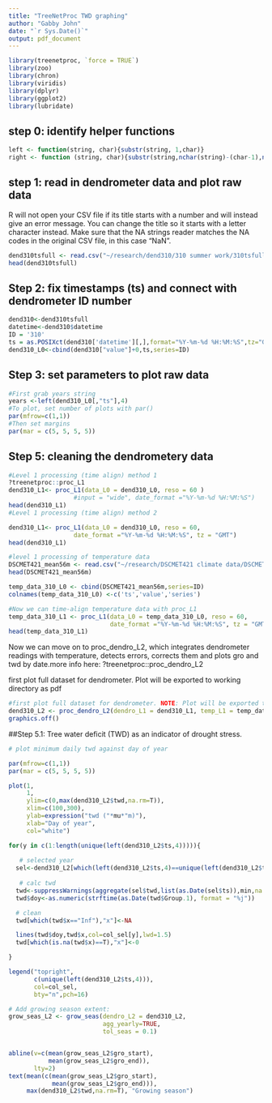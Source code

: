 ```yaml
---
title: "TreeNetProc TWD graphing"
author: "Gabby John"
date: "`r Sys.Date()`"
output: pdf_document
---
```


```r
library(treenetproc, `force = TRUE`)
library(zoo)
library(chron)
library(viridis)
library(dplyr)
library(ggplot2)
library(lubridate)
```

## step 0: identify helper functions

```r
left <- function(string, char){substr(string, 1,char)} 
right <- function (string, char){substr(string,nchar(string)-(char-1),nchar(string))}
```

## step 1: read in dendrometer data and plot raw data
R will not open your CSV file if its title starts with a number and will instead give an error message. You can change the title so it starts with a letter character instead. 
Make sure that the NA strings reader matches the NA codes in the original CSV file, in this case "NaN". 

```r
dend310tsfull <- read.csv("~/research/dend310/310 summer work/310tsfull.csv", na.strings="NaN", stringsAsFactors=TRUE)
head(dend310tsfull)
```


## Step 2: fix timestamps (ts) and connect with dendrometer ID number

```r
dend310<-dend310tsfull
datetime<-dend310$datetime
ID = '310'
ts = as.POSIXct(dend310['datetime'][,],format="%Y-%m-%d %H:%M:%S",tz="GMT") 
dend310_L0<-cbind(dend310["value"]+0,ts,series=ID)
```

## Step 3: set parameters to plot raw data

```r
#First grab years string
years <-left(dend310_L0[,"ts"],4)
#To plot, set number of plots with par()
par(mfrow=c(1,1))
#Then set margins 
par(mar = c(5, 5, 5, 5))
```


## Step 5: cleaning the dendrometery data

```r
#Level 1 processing (time align) method 1
?treenetproc::proc_L1 
dend310_L1<- proc_L1(data_L0 = dend310_L0, reso = 60 ) 
                  #input = "wide", date_format ="%Y-%m-%d %H:%M:%S") 
head(dend310_L1)
#Level 1 processing (time align) method 2

dend310_L1<- proc_L1(data_L0 = dend310_L0, reso = 60,
                  date_format ="%Y-%m-%d %H:%M:%S", tz = "GMT")
head(dend310_L1)

#level 1 processing of temperature data
DSCMET421_mean56m <- read.csv("~/research/DSCMET421 climate data/DSCMET421_mean56m.csv", na.strings="NaN", stringsAsFactors=TRUE)
head(DSCMET421_mean56m)

temp_data_310_L0 <- cbind(DSCMET421_mean56m,series=ID)
colnames(temp_data_310_L0) <-c('ts','value','series')

#Now we can time-align temperature data with proc_L1
temp_data_310_L1 <- proc_L1(data_L0 = temp_data_310_L0, reso = 60, 
                            date_format ="%Y-%m-%d %H:%M:%S", tz = "GMT") 
head(temp_data_310_L1)
```

Now we can move on to proc_dendro_L2, which integrates dendrometer readings with temperature, detects errors, corrects them and plots gro and twd by date.more info here: ?treenetproc::proc_dendro_L2

first plot full dataset for dendrometer. Plot will be exported to working directory as pdf

```r
#first plot full dataset for dendrometer. NOTE: Plot will be exported to working directory as pdf
dend310_L2 <- proc_dendro_L2(dendro_L1 = dend310_L1, temp_L1 = temp_data_310_L1, tol_out = 2, tol_jump = 3, plot = TRUE, frost_thr = 1, plot_period = "full", plot_export = TRUE, interpol = 3.5*60, frag_len = NULL, plot_name = "dend310summer_full", tz="GMT") 
graphics.off()
```

##Step 5.1: Tree water deficit (TWD) as an indicator of drought stress.

```r
# plot minimum daily twd against day of year

par(mfrow=c(1,1))
par(mar = c(5, 5, 5, 5))

plot(1,
     1,
     ylim=c(0,max(dend310_L2$twd,na.rm=T)),
     xlim=c(100,300),
     ylab=expression("twd ("*mu*"m)"),
     xlab="Day of year",
     col="white")

for(y in c(1:length(unique(left(dend310_L2$ts,4))))){
 
   # selected year
  sel<-dend310_L2[which(left(dend310_L2$ts,4)==unique(left(dend310_L2$ts,4))[y]),]
 
   # calc twd
  twd<-suppressWarnings(aggregate(sel$twd,list(as.Date(sel$ts)),min,na.rm=T))
  twd$doy<-as.numeric(strftime(as.Date(twd$Group.1), format = "%j"))

  # clean
  twd[which(twd$x=="Inf"),"x"]<-NA

  lines(twd$doy,twd$x,col=col_sel[y],lwd=1.5)
  twd[which(is.na(twd$x)==T),"x"]<-0

}

legend("topright",
       c(unique(left(dend310_L2$ts,4))),
       col=col_sel,
       bty="n",pch=16)

# Add growing season extent:
grow_seas_L2 <- grow_seas(dendro_L2 = dend310_L2,
                          agg_yearly=TRUE,
                          tol_seas = 0.1)


abline(v=c(mean(grow_seas_L2$gro_start),
           mean(grow_seas_L2$gro_end)),
       lty=2)
text(mean(c(mean(grow_seas_L2$gro_start),
            mean(grow_seas_L2$gro_end))),
     max(dend310_L2$twd,na.rm=T), "Growing season")
```